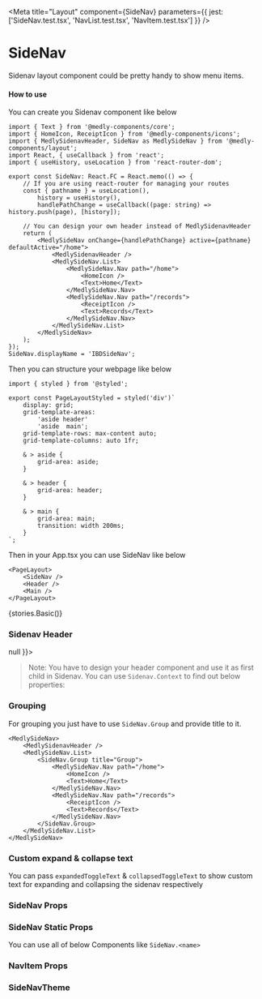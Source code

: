 
<Meta title="Layout" component={SideNav} parameters={{ jest: ['SideNav.test.tsx', 'NavList.test.tsx', 'NavItem.test.tsx'] }} />

# SideNav

Sidenav layout component could be pretty handy to show menu items.

#### How to use

You can create you Sidenav component like below

```tsx
import { Text } from '@medly-components/core';
import { HomeIcon, ReceiptIcon } from '@medly-components/icons';
import { MedlySidenavHeader, SideNav as MedlySideNav } from '@medly-components/layout';
import React, { useCallback } from 'react';
import { useHistory, useLocation } from 'react-router-dom';

export const SideNav: React.FC = React.memo(() => {
    // If you are using react-router for managing your routes
    const { pathname } = useLocation(),
        history = useHistory(),
        handlePathChange = useCallback((page: string) => history.push(page), [history]);

    // You can design your own header instead of MedlySidenavHeader
    return (
        <MedlySideNav onChange={handlePathChange} active={pathname} defaultActive="/home">
            <MedlySidenavHeader />
            <MedlySideNav.List>
                <MedlySideNav.Nav path="/home">
                    <HomeIcon />
                    <Text>Home</Text>
                </MedlySideNav.Nav>
                <MedlySideNav.Nav path="/records">
                    <ReceiptIcon />
                    <Text>Records</Text>
                </MedlySideNav.Nav>
            </MedlySideNav.List>
        </MedlySideNav>
    );
});
SideNav.displayName = 'IBDSideNav';
```

Then you can structure your webpage like below

```tsx
import { styled } from '@styled';

export const PageLayoutStyled = styled('div')`
    display: grid;
    grid-template-areas:
        'aside header'
        'aside  main';
    grid-template-rows: max-content auto;
    grid-template-columns: auto 1fr;

    & > aside {
        grid-area: aside;
    }

    & > header {
        grid-area: header;
    }

    & > main {
        grid-area: main;
        transition: width 200ms;
    }
`;
```

Then in your App.tsx you can use SideNav like below

```tsx
<PageLayout>
    <SideNav />
    <Header />
    <Main />
</PageLayout>
```

<Story name="SideNav">{stories.Basic()}</Story>

### Sidenav Header

<Preview>
    <SideNavContext.Provider value={{ activeItem: 'dummy', isHovered: true, isExpanded: true, activeItemChangeHandler: () => null }}>
        <MedlySidenavHeader />
    </SideNavContext.Provider>
</Preview>

> Note: You have to design your header component and use it as first child in Sidenav. You can use `Sidenav.Context` to find out below properties:

<Props of={stories.SidenavContextTheme} />

### Grouping

For grouping you just have to use `SideNav.Group` and provide title to it.

```tsx
<MedlySideNav>
    <MedlySidenavHeader />
    <MedlySideNav.List>
        <SideNav.Group title="Group">
            <MedlySideNav.Nav path="/home">
                <HomeIcon />
                <Text>Home</Text>
            </MedlySideNav.Nav>
            <MedlySideNav.Nav path="/records">
                <ReceiptIcon />
                <Text>Records</Text>
            </MedlySideNav.Nav>
        </SideNav.Group>
    </MedlySideNav.List>
</MedlySideNav>
```

### Custom expand & collapse text

You can pass `expandedToggleText` & `collapsedToggleText` to show custom text for expanding and collapsing the sidenav respectively

### SideNav Props

<Props of={SideNav} />

### SideNav Static Props

You can use all of below Components like `SideNav.<name>`

<Props of={stories.StaticProps} />

### NavItem Props

<Props of={NavItem} />

### SideNavTheme

<Props of={stories.Theme} />

